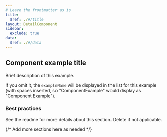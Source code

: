 ```yaml
---
# Leave the frontmatter as is
title:
  $ref: ./#/title
layout: DetailComponent
sidebar:
  exclude: true
data:
  $ref: ./#/data
---
```


## Component example title

Brief description of this example.

If you omit it, the `exampleName` will be displayed in the list for this example
(with spaces inserted, so "ComponentExample" would display as
"Component Example").

### Best practices

See the readme for more details about this section. Delete if not applicable.

<LivePreview componentName="component-name" exampleName="ComponentExample" />

{/* Add more sections here as needed */}
